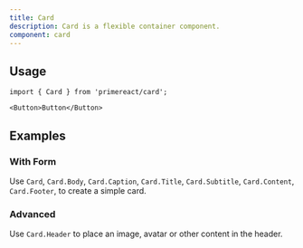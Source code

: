 ```yaml
---
title: Card
description: Card is a flexible container component.
component: card
---
```


## Usage

```tsx
import { Card } from 'primereact/card';
```

```tsx
<Button>Button</Button>
```

## Examples

### With Form

Use `Card`, `Card.Body`, `Card.Caption`, `Card.Title`, `Card.Subtitle`, `Card.Content`, `Card.Footer`, to create a simple card.

<DocExampleViewer name="card:basic-demo" />

### Advanced

Use `Card.Header` to place an image, avatar or other content in the header.

<DocExampleViewer name="card:advanced-demo" />
